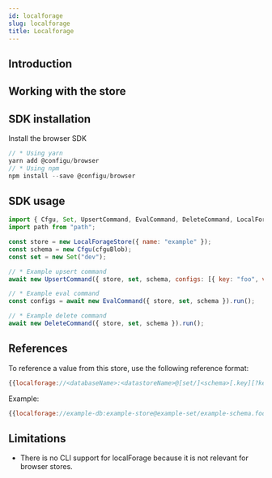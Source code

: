 ```yaml
---
id: localforage
slug: localforage
title: Localforage
---
```



## Introduction

<StoreIntroSnippet storeName={introStoreName} />

## Working with the store

## SDK installation

Install the browser SDK

```node.js
// * Using yarn
yarn add @configu/browser
// * Using npm
npm install --save @configu/browser
```

## SDK usage

```javascript
import { Cfgu, Set, UpsertCommand, EvalCommand, DeleteCommand, LocalForageStore} from "@configu/browser";
import path from "path";

const store = new LocalForageStore({ name: "example" });
const schema = new Cfgu(cfguBlob);
const set = new Set("dev");

// * Example upsert command
await new UpsertCommand({ store, set, schema, configs: [{ key: "foo", value: "bar" }] }).run();

// * Example eval command
const configs = await new EvalCommand({ store, set, schema }).run();

// * Example delete command
await new DeleteCommand({ store, set, schema }).run();
```

## References

To reference a value from this store, use the following reference format:

```node.js
{{localforage://<databaseName>:<datastoreName>@[set/]<schema>[.key][?key=[key]]}}
```

Example:

```node.js
{{localforage://example-db:example-store@example-set/example-schema.foo}}
```

## Limitations

- There is no CLI support for localForage because it is not relevant for browser stores.
